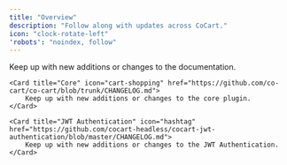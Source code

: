 ```yaml
---
title: "Overview"
description: "Follow along with updates across CoCart."
icon: "clock-rotate-left"
'robots': "noindex, follow"
---
```


<CardGroup cols={3}>
    <Card title="Documentation" icon="book" href="/updates/documentation">
        Keep up with new additions or changes to the documentation.
    </Card>

    <Card title="Core" icon="cart-shopping" href="https://github.com/co-cart/co-cart/blob/trunk/CHANGELOG.md">
        Keep up with new additions or changes to the core plugin.
    </Card>

    <Card title="JWT Authentication" icon="hashtag" href="https://github.com/cocart-headless/cocart-jwt-authentication/blob/master/CHANGELOG.md">
        Keep up with new additions or changes to the JWT Authentication.
    </Card>
</CardGroup>
